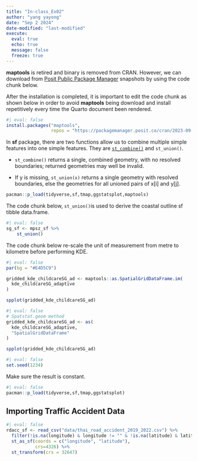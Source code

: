 ```yaml
---
title: "In-class_Ex02"
author: "yang yayong"
date: "Sep 2 2024"
date-modified: "last-modified"
execute:
  eval: true
  echo: true
  message: false
  freeze: true
---
```


**maptools** is retired and binary is removed from CRAN. However, we can download from [Posit Public Package Manager](https://packagemanager.posit.co/client/#/repos/cran/setup?snapshot=2023-10-13&distribution=windows&r_environment=ide) snapshots by using the code chunk below.

After the installation is completed, it is important to edit the code chunk as shown below in order to avoid **maptools** being download and install repetitively every time the Quarto document been rendered.

```r
#| eval: false
install.packages("maptools", 
                 repos = "https://packagemanager.posit.co/cran/2023-09-13")

```

In **sf** package, there are two functions allow us to combine multiple simple features into one simple features. They are [`st_combine()`](https://r-spatial.github.io/sf/reference/geos_combine.html) and `st_union()`.

-   `st_combine()` returns a single, combined geometry, with no resolved boundaries; returned geometries may well be invalid.

-   If y is missing, `st_union(x)` returns a single geometry with resolved boundaries, else the geometries for all unioned pairs of x\[i\] and y\[j\].

```r
pacman::p_load(tidyverse,sf,tmap,ggstatsplot,maptools)
```

The code chunk below, `st_union()`is used to derive the coastal outline sf tibble data.frame.

```r
#| eval: false
sg_sf <- mpsz_sf %>%
    st_union()
```

The code chunk below re-scale the unit of measurement from metre to kilometre before performing KDE.

```r
#| eval: false
par(bg = "#E4D5C9")

gridded_kde_childcareSG_ad <- maptools::as.SpatialGridDataFrame.im(
  kde_childcareSG_adaptive
)

spplot(gridded_kde_childcareSG_ad)

```

```r
#| eval: false
# Spatstat.geom method
gridded_kde_childcareSG_ad <- as(
  kde_childcareSG_adaptive, 
  "SpatialGridDataFrame"
)

spplot(gridded_kde_childcareSG_ad)
```

```r
#| eval: false
set.seed(1234)
```

Make sure the result is constant.

```r
#| eval: false
pacman::p_load(tidyverse,sf,tmap,ggstatsplot)
```

## Importing Traffic Accident Data

```r
#| eval: false
rdacc_sf <- read_csv("data/thai_road_accident_2019_2022.csv") %>%
  filter(!is.na(longitude) & longitude != "" & !is.na(latitude) & latitude != "") %>%
  st_as_sf(coords = c("longitude", "latitude"),
           crs=4326) %>%
  st_transform(crs = 32647)


```
